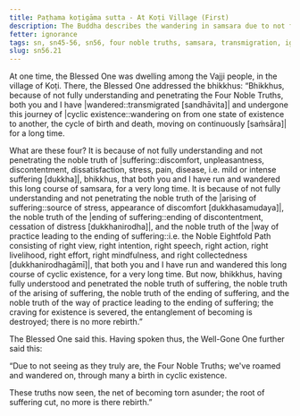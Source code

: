 ```yaml
---
title: Paṭhama koṭigāma sutta - At Koṭi Village (First)
description: The Buddha describes the wandering in samsara due to not fully understanding and penetrating the Four Noble Truths.
fetter: ignorance
tags: sn, sn45-56, sn56, four noble truths, samsara, transmigration, ignorance
slug: sn56.21
---
```


At one time, the Blessed One was dwelling among the Vajji people, in the village of Koṭi. There, the Blessed One addressed the bhikkhus: “Bhikkhus, because of not fully understanding and penetrating the Four Noble Truths, both you and I have |wandered::transmigrated [sandhāvita]| and undergone this journey of |cyclic existence::wandering on from one state of existence to another, the cycle of birth and death, moving on continuously [saṁsāra]| for a long time.

What are these four? It is because of not fully understanding and not penetrating the noble truth of |suffering::discomfort, unpleasantness, discontentment, dissatisfaction, stress, pain, disease, i.e. mild or intense suffering [dukkha]|, bhikkhus, that both you and I have run and wandered this long course of samsara, for a very long time. It is because of not fully understanding and not penetrating the noble truth of the |arising of suffering::source of stress, appearance of discomfort [dukkhasamudaya]|, the noble truth of the |ending of suffering::ending of discontentment, cessation of distress [dukkhanirodha]|, and the noble truth of the |way of practice leading to the ending of suffering::i.e. the Noble Eightfold Path consisting of right view, right intention, right speech, right action, right livelihood, right effort, right mindfulness, and right collectedness [dukkhanirodhagāmī]|, that both you and I have run and wandered this long course of cyclic existence, for a very long time. But now, bhikkhus, having fully understood and penetrated the noble truth of suffering, the noble truth of the arising of suffering, the noble truth of the ending of suffering, and the noble truth of the way of practice leading to the ending of suffering; the craving for existence is severed, the entanglement of becoming is destroyed; there is no more rebirth.”

The Blessed One said this. Having spoken thus, the Well-Gone One further said this:

“Due to not seeing as they truly are,
the Four Noble Truths;
we've roamed and wandered on,
through many a birth in cyclic existence.

These truths now seen,
the net of becoming torn asunder;
the root of suffering cut,
no more is there rebirth.”
